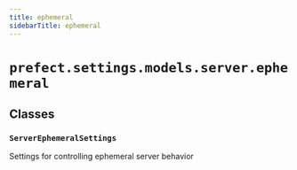```yaml
---
title: ephemeral
sidebarTitle: ephemeral
---
```


# `prefect.settings.models.server.ephemeral`

## Classes

### `ServerEphemeralSettings` <sup><a href="https://github.com/PrefectHQ/prefect/blob/main/src/prefect/settings/models/server/ephemeral.py#L9" target="_blank"><Icon icon="github" size="14" /></a></sup>


Settings for controlling ephemeral server behavior

